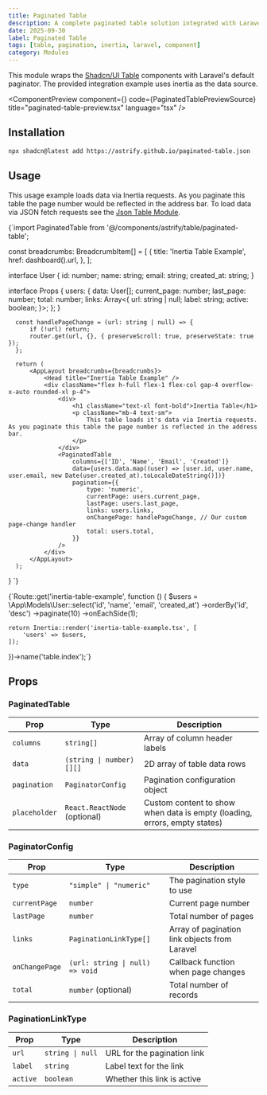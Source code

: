 ```yaml
---
title: Paginated Table
description: A complete paginated table solution integrated with Laravel Inertia.js, featuring numeric and simple pagination styles with seamless backend integration.
date: 2025-09-30
label: Paginated Table
tags: [table, pagination, inertia, laravel, component]
category: Modules
---
```



This module wraps the [Shadcn/UI Table](https://ui.shadcn.com/docs/components/table) components with Laravel's default paginator. The provided integration example uses inertia as the data source.

<ComponentPreview component={<PaginatedTablePreview />} code={PaginatedTablePreviewSource} title="paginated-table-preview.tsx" language="tsx" />

## Installation

```bash
npx shadcn@latest add https://astrify.github.io/paginated-table.json
```

## Usage

This usage example loads data via Inertia requests. As you paginate this table the page number would be reflected in the address bar. To load data via JSON fetch requests see the [Json Table Module](./json-table).

<ComponentSourceChild language="tsx" title="resources/js/pages/inertia-table-example.tsx">
{`import PaginatedTable from '@/components/astrify/table/paginated-table';

  const breadcrumbs: BreadcrumbItem[] = [
      {
          title: 'Inertia Table Example',
          href: dashboard().url,
      },
  ];

  interface User {
      id: number;
      name: string;
      email: string;
      created_at: string;
  }

  interface Props {
      users: {
          data: User[];
          current_page: number;
          last_page: number;
          total: number;
          links: Array<{
              url: string | null;
              label: string;
              active: boolean;
          }>;
      };
  }

      const handlePageChange = (url: string | null) => {
          if (!url) return;
          router.get(url, {}, { preserveScroll: true, preserveState: true });
      };

      return (
          <AppLayout breadcrumbs={breadcrumbs}>
              <Head title="Inertia Table Example" />
              <div className="flex h-full flex-1 flex-col gap-4 overflow-x-auto rounded-xl p-4">
                  <div>
                      <h1 className="text-xl font-bold">Inertia Table</h1>
                      <p className="mb-4 text-sm">
                          This table loads it's data via Inertia requests. As you paginate this table the page number is reflected in the address bar.
                      </p>
                  </div>
                  <PaginatedTable
                      columns={['ID', 'Name', 'Email', 'Created']}
                      data={users.data.map((user) => [user.id, user.name, user.email, new Date(user.created_at).toLocaleDateString()])}
                      pagination={{
                          type: 'numeric',
                          currentPage: users.current_page,
                          lastPage: users.last_page,
                          links: users.links,
                          onChangePage: handlePageChange, // Our custom page-change handler
                          total: users.total,
                      }}
                  />
              </div>
          </AppLayout>
      );
  }
`}
</ComponentSourceChild>

<ComponentSourceChild language="php" title="routes/web.php">
{`Route::get('inertia-table-example', function () {
    $users = \App\Models\User::select('id', 'name', 'email', 'created_at')
        ->orderBy('id', 'desc')
        ->paginate(10)
        ->onEachSide(1);

    return Inertia::render('inertia-table-example.tsx', [
        'users' => $users,
    ]);
})->name('table.index');`}
</ComponentSourceChild>

## Props

### PaginatedTable

| Prop          | Type                         | Description                                                               |
| ------------- | ---------------------------- | ------------------------------------------------------------------------- |
| `columns`     | `string[]`                   | Array of column header labels                                             |
| `data`        | `(string \| number)[][]`     | 2D array of table data rows                                               |
| `pagination`  | `PaginatorConfig`            | Pagination configuration object                                           |
| `placeholder` | `React.ReactNode` (optional) | Custom content to show when data is empty (loading, errors, empty states) |

### PaginatorConfig

| Prop           | Type                            | Description                                   |
| -------------- | ------------------------------- | --------------------------------------------- |
| `type`         | `"simple" \| "numeric"`         | The pagination style to use                   |
| `currentPage`  | `number`                        | Current page number                           |
| `lastPage`     | `number`                        | Total number of pages                         |
| `links`        | `PaginationLinkType[]`          | Array of pagination link objects from Laravel |
| `onChangePage` | `(url: string \| null) => void` | Callback function when page changes           |
| `total`        | `number` (optional)             | Total number of records                       |

### PaginationLinkType

| Prop     | Type              | Description                     |
| -------- | ----------------- | ------------------------------- |
| `url`    | `string \| null`  | URL for the pagination link     |
| `label`  | `string`          | Label text for the link         |
| `active` | `boolean`         | Whether this link is active     |
